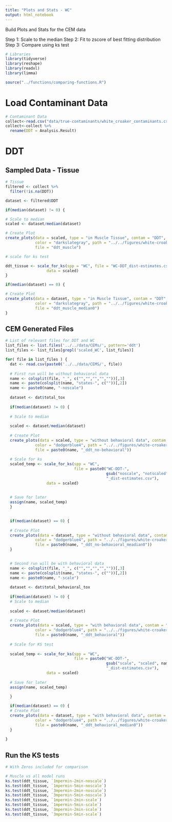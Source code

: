 ```yaml
---
title: "Plots and Stats - WC"
output: html_notebook
---
```


Build Plots and Stats for the CEM data

Step 1: Scale to the median
Step 2: Fit to zscore of best fitting distribution
Step 3: Compare using ks test

```r
# Libraries
library(tidyverse)
library(reshape)
library(readxl)
library(limma)

source("../functions/comparing-functions.R")
```

# Load Contaminant Data
```r
# Contaminant Data
collect<-read.csv("data/true-contaminants/white_croaker_contaminants.csv")
collect<-collect %>% 
  rename(DDT = Analysis.Result)
```

# DDT 
## Sampled Data - Tissue

```r
# Tissue
filtered <- collect %>%
  filter(!is.na(DDT)) 

dataset <- filtered$DDT

if(median(dataset) != 0) { 

# Scale to median
scaled <- dataset/median(dataset)

# Create Plot
create_plots(data = scaled, type = "in Muscle Tissue", contam = "DDT", 
             color = "darkslategray", path = "../../figures/white-croaker/", 
             file = "ddt_muscle")

# scale for ks test

ddt_tissue <- scale_for_ks(spp = "WC", file = "WC-DDT_dist-estimates.csv", 
                  data = scaled)
} 

if(median(dataset) == 0) { 

# Create Plot
create_plots(data = dataset, type = "in Muscle Tissue", contam = "DDT", 
             color = "darkslategray", path = "../../figures/white-croaker/", 
             file = "ddt_muscle_median0")
}
```

## CEM Generated Files
```r
# List of relevant files for DDT and WC
list_files <- list.files('../../data/CEMs/', pattern='ddt')
list_files <- list_files[grepl('scaled_WC', list_files)]

for( file in list_files ) { 
  dat <- read.csv(paste0('../../data/CEMS/', file))
  
  # First run will be without behavioral data
  name <- colsplit(file, "_", c("","","","",""))[,3]
  name <- paste(colsplit(name, "states-", c(""))[,2])
  name <- paste0(name, "-noscale")
  
  dataset <- dat$total_tox
  
  if(median(dataset) != 0) { 
  
  # Scale to median
  
  scaled <- dataset/median(dataset)
  
  # Create Plot
  create_plots(data = scaled, type = "without behavioral data", contam = "DDT", 
             color = "dodgerblue4", path = "../../figures/white-croaker/", 
             file = paste0(name, "_ddt_no-behavioral"))
  
  # Scale for ks
  scaled_temp <- scale_for_ks(spp = "WC", 
                              file = paste0("WC-DDT-", 
                                            gsub("noscale", "notscaled", name),
                                            "_dist-estimates.csv"), 
                  data = scaled)
  
  
  # Save for later
  assign(name, scaled_temp)
  } 

  
  if(median(dataset) == 0) { 
  
  # Create Plot
  create_plots(data = dataset, type = "without behavioral data", contam = "DDT", 
             color = "dodgerblue4", path = "../../figures/white-croaker/", 
             file = paste0(name, "_ddt_no-behavioral_meadian0"))
  } 

  
  # Second run will be with behavioral data
  name <- colsplit(file, "_", c("","","","",""))[,3]
  name <- paste(colsplit(name, "states-", c(""))[,2])
  name <- paste0(name, "-scale")
  
  dataset <- dat$total_behavioral_tox
  
  if(median(dataset) != 0) { 
  # Scale to median
  
  scaled <- dataset/median(dataset)
  
  # Create Plot
  create_plots(data = scaled, type = "with behavioral data", contam = "DDT", 
             color = "dodgerblue4", path = "../../figures/white-croaker/", 
             file = paste0(name, "_ddt_behavioral"))
  
  # Scale for KS test
  
  scaled_temp <- scale_for_ks(spp = "WC", 
                              file = paste0("WC-DDT-", 
                                            gsub("scale", "scaled", name),
                                            "_dist-estimates.csv"), 
                  data = scaled)
  
  # Save for later
  assign(name, scaled_temp)
  
  } 

  if(median(dataset) == 0) { 
  # Create Plot
  create_plots(data = dataset, type = "with behavioral data", contam = "DDT", 
             color = "dodgerblue4", path = "../../figures/white-croaker/", 
             file = paste0(name, "_ddt_behavioral_median0"))
  } 
  
}
```

## Run the KS tests
```r
# With Zeros included for comparison

# Muscle vs all model runs
ks.test(ddt_tissue, `1mpermin-2min-noscale`)
ks.test(ddt_tissue, `1mpermin-5min-noscale`)
ks.test(ddt_tissue, `3mpermin-2min-noscale`)
ks.test(ddt_tissue, `3mpermin-5min-noscale`)
ks.test(ddt_tissue, `1mpermin-2min-scale`)
ks.test(ddt_tissue, `1mpermin-5min-scale`)
ks.test(ddt_tissue, `3mpermin-2min-scale`)
ks.test(ddt_tissue, `3mpermin-5min-scale`)
```
